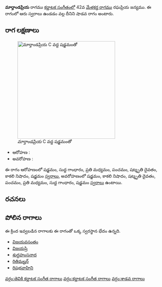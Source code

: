 {{Infobox ragam
	| name          	= మార్తాండప్రియ
	| synonym	    	= 
	| mela          	= 
	| chakra        	= 
	| janaka        	= 
	| type          	= శాడవ
	| arohanam      	= {{svaraC|S|G1|M2|P|D3|N3|S'}} 
	| avarohanam    	= {{svaraC|S'|N3|D3|P|M2|G1|S}}
	| jeeva         	=
	| chhaya        	=
	| nyasa         	=
	| vishesha      	= 
	| equivalent  		= 
}}
{{కర్ణాటక సంగీత రాగాలు}}
'''మార్తాండప్రియ''' రాగము [[కర్ణాటక సంగీతం]]లో 42వ [[మేళకర్త రాగము]] రఘప్రియ జన్యము.  ఈ రాగంలో ఆరు స్వరాలు ఉండడం వల్ల దీనిని షాడవ రాగం అంటారు.


==రాగ లక్షణాలు==
[[Image:martandapriya_kb2wiki.png|thumb|right|316px|''మార్తాండప్రియ'' C వద్ద షడ్జమంతో]]

* ఆరోహణ : {{svaraC|S|G1|M2|P|D3|N3|S'}} 
* అవరోహణ : {{svaraC|S'|N3|D3|P|M2|G1|S}}

ఈ రాగం ఆరోహణంలో షడ్జమం, సుద్ద  గాంధారం, ప్రతి మధ్యమం, పంచమం, షట్శృతి దైవతం, కాకలి  నిషాదం, షడ్జమం [[స్వరాలు]], అవరోహణంలో షడ్జమం, కాకలి  నిషాదం, షట్శృతి దైవతం, పంచమం, ప్రతి మధ్యమం, సుద్ద  గాంధారం, షడ్జమం [[స్వరాలు]] ఉంటాయి.

==రచనలు==



==పోలిన రాగాలు==
ఈ క్రింద ఇవ్వబడిన రాగాలకు ఈ రాగంతో ఒక్క స్వరస్థాన భేదం ఉన్నది.
* [[విజయవసంతం]]
* [[విజయష్రి]]
* [[శుద్ధహంసనాద]]
* [[రితిమల్హర్]]
* [[రిషభవాహిని]]



[[వర్గం:తెవికి కర్ణాటక సంగీత రాగాలు]]
[[వర్గం:కర్ణాటక సంగీత రాగాలు]]
[[వర్గం:శాడవ రాగాలు]]